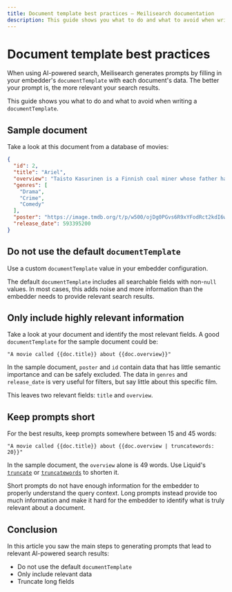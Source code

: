 ```yaml
---
title: Document template best practices — Meilisearch documentation
description: This guide shows you what to do and what to avoid when writing a `documentTemplate`.
---
```


# Document template best practices

When using AI-powered search, Meilisearch generates prompts by filling in your embedder's `documentTemplate` with each document's data. The better your prompt is, the more relevant your search results.

This guide shows you what to do and what to avoid when writing a `documentTemplate`.

## Sample document

Take a look at this document from a database of movies:

```json
{
  "id": 2,
  "title": "Ariel",
  "overview": "Taisto Kasurinen is a Finnish coal miner whose father has just committed suicide and who is framed for a crime he did not commit. In jail, he starts to dream about leaving the country and starting a new life. He escapes from prison but things don't go as planned...",
  "genres": [
    "Drama",
    "Crime",
    "Comedy"
  ],
  "poster": "https://image.tmdb.org/t/p/w500/ojDg0PGvs6R9xYFodRct2kdI6wC.jpg",
  "release_date": 593395200
}
```

## Do not use the default `documentTemplate`

Use a custom `documentTemplate` value in your embedder configuration.

The default `documentTemplate` includes all searchable fields with non-`null` values. In most cases, this adds noise and more information than the embedder needs to provide relevant search results.

## Only include highly relevant information

Take a look at your document and identify the most relevant fields. A good `documentTemplate` for the sample document could be:

```
"A movie called {{doc.title}} about {{doc.overview}}"
```

In the sample document, `poster` and `id` contain data that has little semantic importance and can be safely excluded. The data in `genres` and `release_date` is very useful for filters, but say little about this specific film.

This leaves two relevant fields: `title` and `overview`.

## Keep prompts short

For the best results, keep prompts somewhere between 15 and 45 words:

```
"A movie called {{doc.title}} about {{doc.overview | truncatewords: 20}}"
```

In the sample document, the `overview` alone is 49 words. Use Liquid's [`truncate`](https://shopify.github.io/liquid/filters/truncate/) or [`truncatewords`](https://shopify.github.io/liquid/filters/truncatewords/) to shorten it.

Short prompts do not have enough information for the embedder to properly understand the query context. Long prompts instead provide too much information and make it hard for the embedder to identify what is truly relevant about a document.

## Conclusion

In this article you saw the main steps to generating prompts that lead to relevant AI-powered search results:

- Do not use the default `documentTemplate`
- Only include relevant data
- Truncate long fields
